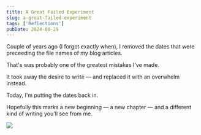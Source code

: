 ```yaml
---
title: A Great Failed Experiment
slug: a-great-failed-experiment
tags: ['Reflections']
pubDate: 2024-08-29
---
```


Couple of years ago (I forgot exactly when), I removed the dates that were preceeding the file names of my blog articles.

That's was probably one of the greatest mistakes I've made.

It took away the desire to write — and replaced it with an overwhelm instead.

Today, I'm putting the dates back in.

Hopefully this marks a new beginning — a new chapter — and a different kind of writing you'll see from me.

<Image
  src="/src/assets/blog/great-failed-experiment/image.png"
  caption="Renamed all my files today. Happy new beginning to me! "
/>
